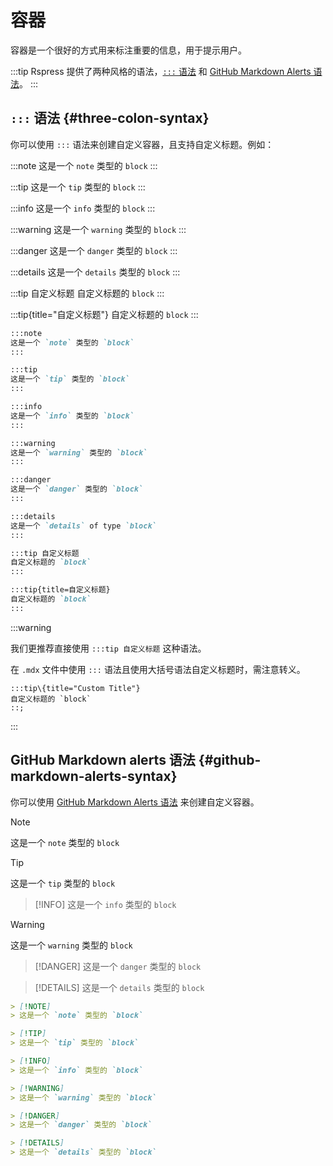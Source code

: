 # 容器

容器是一个很好的方式用来标注重要的信息，用于提示用户。

:::tip
Rspress 提供了两种风格的语法，[`:::` 语法](#three-colon-syntax) 和 [GitHub Markdown Alerts 语法](#github-markdown-alerts-syntax)。
:::

## `:::` 语法 \{#three-colon-syntax}

你可以使用 `:::` 语法来创建自定义容器，且支持自定义标题。例如：


<Tabs>

<Tab label="渲染结果">

:::note
这是一个 `note` 类型的 `block`
:::

:::tip
这是一个 `tip` 类型的 `block`
:::

:::info
这是一个 `info` 类型的 `block`
:::

:::warning
这是一个 `warning` 类型的 `block`
:::

:::danger
这是一个 `danger` 类型的 `block`
:::

:::details
这是一个 `details` 类型的 `block`
:::

:::tip 自定义标题
自定义标题的 `block`
:::

:::tip{title="自定义标题"}
自定义标题的 `block`
:::

</Tab>

<Tab label="语法">

```markdown
:::note
这是一个 `note` 类型的 `block`
:::

:::tip
这是一个 `tip` 类型的 `block`
:::

:::info
这是一个 `info` 类型的 `block`
:::

:::warning
这是一个 `warning` 类型的 `block`
:::

:::danger
这是一个 `danger` 类型的 `block`
:::

:::details
这是一个 `details` of type `block`
:::

:::tip 自定义标题
自定义标题的 `block`
:::

:::tip{title=自定义标题}
自定义标题的 `block`
:::
```

</Tab>

</Tabs>

:::warning

我们更推荐直接使用 `:::tip 自定义标题` 这种语法。

在 `.mdx` 文件中使用 `:::` 语法且使用大括号语法自定义标题时，需注意转义。

```mdx
:::tip\{title="Custom Title"}
自定义标题的 `block`
::;
```

:::

## GitHub Markdown alerts 语法 \{#github-markdown-alerts-syntax}

你可以使用 [GitHub Markdown Alerts 语法](https://docs.github.com/zh/get-started/writing-on-github/getting-started-with-writing-and-formatting-on-github/basic-writing-and-formatting-syntax#alerts) 来创建自定义容器。

<Tabs>

<Tab label="渲染结果">

> [!NOTE]
> 这是一个 `note` 类型的 `block`

> [!TIP]
> 这是一个 `tip` 类型的 `block`

> [!INFO]
> 这是一个 `info` 类型的 `block`

> [!WARNING]
> 这是一个 `warning` 类型的 `block`

> [!DANGER]
> 这是一个 `danger` 类型的 `block`

> [!DETAILS]
> 这是一个 `details` 类型的 `block`

</Tab>

<Tab label="语法">

```markdown
> [!NOTE]
> 这是一个 `note` 类型的 `block`

> [!TIP]
> 这是一个 `tip` 类型的 `block`

> [!INFO]
> 这是一个 `info` 类型的 `block`

> [!WARNING]
> 这是一个 `warning` 类型的 `block`

> [!DANGER]
> 这是一个 `danger` 类型的 `block`

> [!DETAILS]
> 这是一个 `details` 类型的 `block`
```

</Tab>

</Tabs>
